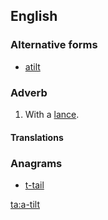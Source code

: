 ==English==

===Alternative forms===
* [[atilt]]

===Adverb===
{{en-adv}}

# With a [[lance]].

====Translations====
{{trans-top|with a lance}}
{{trans-mid}}
{{trans-bottom}}

===Anagrams===
* [[t-tail#English|t-tail]]

[[ta:a-tilt]]